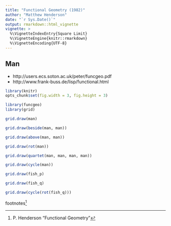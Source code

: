 ```yaml
---
title: "Functional Geometry (1982)"
author: "Matthew Henderson"
date: "`r Sys.Date()`"
output: rmarkdown::html_vignette
vignette: >
  %\VignetteIndexEntry{Square Limit}
  %\VignetteEngine{knitr::rmarkdown}
  %\VignetteEncoding{UTF-8}
---
```


## Man

* http://users.ecs.soton.ac.uk/peter/funcgeo.pdf
* http://www.frank-buss.de/lisp/functional.html

```r
library(knitr)
opts_chunk$set(fig.width = 3, fig.height = 3)
```

```r
library(funcgeo)
library(grid)

grid.draw(man)
```

```r
grid.draw(beside(man, man))
```

```r
grid.draw(above(man, man))
```

```r
grid.draw(rot(man))
```

```r
grid.draw(quartet(man, man, man, man))
```

```r
grid.draw(cycle(man))
```

```r
grid.draw(fish_p)
```

```r
grid.draw(fish_q)
```

```r
grid.draw(cycle(rot(fish_q)))
```

footnotes^[P. Henderson "Functional Geometry"]
